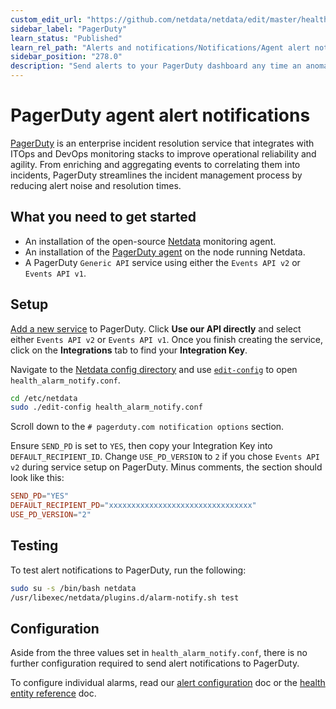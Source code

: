 ```yaml
---
custom_edit_url: "https://github.com/netdata/netdata/edit/master/health/notifications/pagerduty/README.md"
sidebar_label: "PagerDuty"
learn_status: "Published"
learn_rel_path: "Alerts and notifications/Notifications/Agent alert notifications"
sidebar_position: "278.0"
description: "Send alerts to your PagerDuty dashboard any time an anomaly or performance issue strikes a node in your infrastructure."
---
```



# PagerDuty agent alert notifications

[PagerDuty](https://www.pagerduty.com/company/) is an enterprise incident resolution service that integrates with ITOps
and DevOps monitoring stacks to improve operational reliability and agility. From enriching and aggregating events to
correlating them into incidents, PagerDuty streamlines the incident management process by reducing alert noise and
resolution times.

## What you need to get started

- An installation of the open-source [Netdata](/docs/nightly/getting-started/install-netdata) monitoring agent.
- An installation of the [PagerDuty agent](https://www.pagerduty.com/docs/guides/agent-install-guide/) on the node
  running Netdata.
- A PagerDuty `Generic API` service using either the `Events API v2` or `Events API v1`.

## Setup

[Add a new service](https://support.pagerduty.com/docs/services-and-integrations#section-configuring-services-and-integrations)
to PagerDuty. Click **Use our API directly** and select either `Events API v2` or `Events API v1`. Once you finish
creating the service, click on the **Integrations** tab to find your **Integration Key**.

Navigate to the [Netdata config directory](/docs/nightly/getting-started/manage-and-configure-the-netdata-agent/configuration#the-netdata-config-directory) and use
[`edit-config`](/docs/nightly/getting-started/manage-and-configure-the-netdata-agent/configuration#use-edit-config-to-edit-configuration-files) to open
`health_alarm_notify.conf`.

```bash
cd /etc/netdata
sudo ./edit-config health_alarm_notify.conf
```

Scroll down to the `# pagerduty.com notification options` section.

Ensure `SEND_PD` is set to `YES`, then copy your Integration Key into `DEFAULT_RECIPIENT_ID`. Change `USE_PD_VERSION` to
`2` if you chose `Events API v2` during service setup on PagerDuty. Minus comments, the section should look like this:

```conf
SEND_PD="YES"
DEFAULT_RECIPIENT_PD="xxxxxxxxxxxxxxxxxxxxxxxxxxxxxxxx"
USE_PD_VERSION="2"
```

## Testing

To test alert notifications to PagerDuty, run the following:

```bash
sudo su -s /bin/bash netdata
/usr/libexec/netdata/plugins.d/alarm-notify.sh test
```

## Configuration

Aside from the three values set in `health_alarm_notify.conf`, there is no further configuration required to send alert
notifications to PagerDuty.

To configure individual alarms, read our [alert configuration](/docs/nightly/alerts-and-notifications/configure-alerts) doc or
the [health entity reference](/docs/nightly/alerts-and-notifications/configure-alerts) doc.
